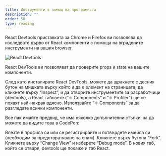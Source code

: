 ```yaml
---
title: Инструменти в помощ на програмиста
description: ""
order: 50
type: reading
---
```



React Devtools приставката за Chrome и Firefox ви позволява да изследвате дърво от React компоненти с помоща на вградените инструменти на вашия browser.

![React Devtools](/img/react/devtools.png)

React DevTools ви позволяват да проверите props и state на вашите компоненти.

След като инсталирате React DevTools, можете да щракнете с десния бутон на мишката върху който и да е елемент на страницата, да кликнете върху “Inspect”, 
и да отворите инструментите за разработчици (devtools), а React табовете 
(“⚛️ Components” и “⚛️ Profiler”) ще се появят най-накрая вдясно. Използвайте 
“⚛️ Components” за да разгледате всички компоненти.

Все пак имайте предвид, че има няколко допълнителни стъпки, за да можете да видите това в CodePen:

Влезте в профила си или се регистрирайте и потвърдете имейла си (необходим за предотвратяване на спам).
Кликнете върху бутона “Fork”.
Кликнете върху “Change View” и изберете “Debug mode”.
В новия таб, който се отваря, devtools ще покаже и таб React.
